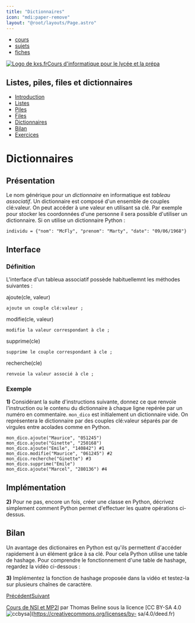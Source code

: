 ```yaml
---
title: "Dictionnaires"
icon: "mdi:paper-remove"
layout: "@root/layouts/Page.astro"
---
```


  * [cours](https://kxs.fr/cours/)
  * [sujets](https://kxs.fr/sujets/)
  * [fiches](https://kxs.fr/fiches/)

[![Logo de kxs.fr](/img/logo.svg)](https://kxs.fr/)[Cours d'informatique pour
le lycée et la prépa](https://kxs.fr/cours/)

## Listes, piles, files et dictionnaires

  * [Introduction](.)
  * [Listes](listes)
  * [Piles](piles)
  * [Files](files)
  * [Dictionnaires](dictionnaires)
  * [Bilan](bilan)
  * [Exercices](exercices)

# Dictionnaires

## Présentation

Le nom générique pour un _dictionnaire_ en informatique est _tableau
associatif_. Un dictionnaire est composé d'un ensemble de couples clé:valeur.
On peut accéder à une valeur en utilisant sa clé. Par exemple pour stocker les
coordonnées d'une personne il sera possible d'utiliser un dictionnaire. Si on
utilise un dictionnaire Python :

    
    
    individu = {"nom": "McFly", "prenom": "Marty", "date": "09/06/1968"}

## Interface

### Définition

L'interface d'un tableua associatif possède habituellemnt les méthodes
suivantes :

ajoute(cle, valeur)

    ajoute un couple clé:valeur ;
  
modifie(cle, valeur)

    modifie la valeur correspondant à cle ;
  
supprime(cle)

    supprime le couple correspondant à cle ;
  
recherche(cle)

    renvoie la valeur associé à cle ;
  

### Exemple

**1)** Considérant la suite d'instructions suivante, donnez ce que renvoie
l'instruction ou le contenu du dictionnaire à chaque ligne repérée par un
numéro en commentaire. `mon_dico` est initialement un dictionnaire vide. On
représentera le dictionnaire par des couples clé:valeur séparés par de
virgules entre acolades comme en Python.

    
    
    mon_dico.ajoute("Maurice", "051245")
    mon_dico.ajoute("Ginette", "250168")
    mon_dico.ajoute("Emile", "140842") #1
    mon_dico.modifie("Maurice", "061245") #2
    mon_dico.recherche("Ginette") #3
    mon_dico.supprime("Emile")
    mon_dico.ajoute("Marcel", "280136") #4

## Implémentation

**2)** Pour ne pas, encore un fois, créer une classe en Python, décrivez
simplement comment Python permet d'effectuer les quatre opérations ci-dessus.

## Bilan

Un avantage des dictionaires en Python est qu'ils permettent d'accéder
rapidement à un élément grâce à sa clé. Pour cela Python utilise une table de
hashage. Pour comprendre le fonctionnement d'une table de hashage, regardez la
vidéo ci-dessous :

**3)** Implémentez la fonction de hashage proposée dans la vidéo et testez-la
sur plusieurs chaînes de caractère.

[Précédent](files)[Suivant](bilan)

[Cours de NSI et MP2I](https://kxs.fr/cours/) par Thomas Beline sous la
licence [CC BY-SA 4.0
![ccbysa](/img/ccbysa.svg)](https://creativecommons.org/licenses/by-
sa/4.0/deed.fr)

